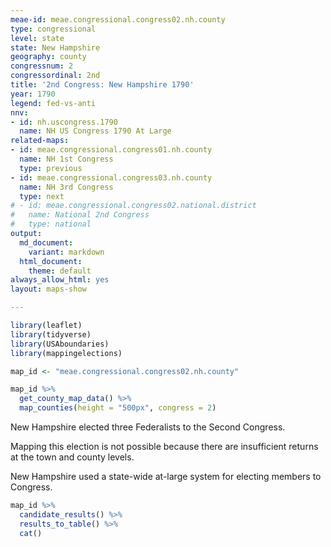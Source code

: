 ```yaml
---
meae-id: meae.congressional.congress02.nh.county
type: congressional
level: state
state: New Hampshire
geography: county
congressnum: 2
congressordinal: 2nd
title: '2nd Congress: New Hampshire 1790'
year: 1790
legend: fed-vs-anti
nnv:
- id: nh.uscongress.1790
  name: NH US Congress 1790 At Large
related-maps:
- id: meae.congressional.congress01.nh.county
  name: NH 1st Congress
  type: previous
- id: meae.congressional.congress03.nh.county
  name: NH 3rd Congress
  type: next
# - id: meae.congressional.congress02.national.district
#   name: National 2nd Congress
#   type: national
output:
  md_document:
    variant: markdown
  html_document:
    theme: default
always_allow_html: yes
layout: maps-show

---
```


```r
library(leaflet)
library(tidyverse)
library(USAboundaries)
library(mappingelections)

map_id <- "meae.congressional.congress02.nh.county"
```

<div class="map">

```r
map_id %>%
  get_county_map_data() %>% 
  map_counties(height = "500px", congress = 2)
```

</div>

New Hampshire elected three Federalists to the Second Congress.

Mapping this election is not possible because there are insufficient returns at the town and county levels.

New Hampshire used a state-wide at-large system for electing members to Congress.

<div class="results-table">

```r
map_id %>%
  candidate_results() %>%
  results_to_table() %>%
  cat()
```

</div>
